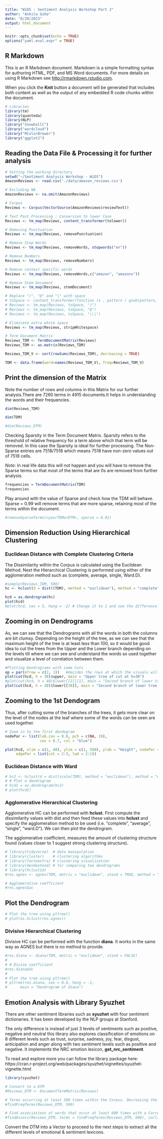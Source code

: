 ---
title: "WiDS : Sentiment Analysis Workshop Part 2"
author: "Ankita Guha"
date: "8/20/2023"
output: html_document
---

```{r setup, include=FALSE}
knitr::opts_chunk$set(echo = TRUE)
options("yaml.eval.expr" = TRUE)
```

## R Markdown

This is an R Markdown document. Markdown is a simple formatting syntax for authoring HTML, PDF, and MS Word documents. For more details on using R Markdown see <http://rmarkdown.rstudio.com>.

When you click the **Knit** button a document will be generated that includes both content as well as the output of any embedded R code chunks within the document. 


```{r}
# Libraries 
library(tm)
library(quanteda)
library(NLP)
library("SnowballC")
library("wordcloud")
library("RColorBrewer")
library("ggplot2")
```


## Reading the Data File & Processing it for further analysis
```{r}
# Setting the working directory
setwd("~/Sentiment Analysis Workshop - WiDS")
AmazonReviews <- read.csv('./data/amazon_reviews.csv')

# Excluding NA
AmazonReviews <- na.omit(AmazonReviews)

# Corpus
Reviews <- Corpus(VectorSource(AmazonReviews$reviewText))

# Text Post Processing : Conversion to lower Case
Reviews <- tm_map(Reviews, content_transformer(tolower))

# Removing Punctuation
Reviews <- tm_map(Reviews, removePunctuation)

# Remove Stop Words
Reviews <- tm_map(Reviews, removeWords, stopwords("en"))

# Remove Numbers
Reviews <- tm_map(Reviews, removeNumbers)

# Remove context specific words
Reviews <- tm_map(Reviews, removeWords,c("amazon", "amazons"))

# Remove Stem Document
Reviews <- tm_map(Reviews, stemDocument)

# Replace "/", "@" and "|" with space
# toSpace <- content_transformer(function (x , pattern ) gsub(pattern, " ", x))
# Reviews <- tm_map(Reviews, toSpace, "/")
# Reviews <- tm_map(Reviews, toSpace, "@")
# Reviews <- tm_map(Reviews, toSpace, "\\|")

# Eliminate extra white space
Reviews <- tm_map(Reviews, stripWhitespace)

# Term Document Matrix
Reviews_TDM <- TermDocumentMatrix(Reviews)
Reviews_TDM <- as.matrix(Reviews_TDM)

Reviews_TDM_V <- sort(rowSums(Reviews_TDM), decreasing = TRUE)

TDM <- data.frame(word=names(Reviews_TDM_V), freq=Reviews_TDM_V)
```

## Print the dimension of the Matrix
Note the number of rows and columns in this Matrix for our further analysis.There are 7260 terms in 4915 documents.It helps in understanding the words and their frequencies. 

```{r}
dim(Reviews_TDM)

dim(TDM)

#dim(Reviews_DTM)
```

Checking Sparsity in the Term Document Matrix. Sparsity refers to the threshold of relative frequency for a term above which that term will be removed. In this case the Sparsity is ideal for further processing. The Non-Sparse entries are 7518/7518 which means 7518 have non-zero values out of 7518 cells. 

*Note*: In real life data this will not happen and you will have to remove the Sparse terms so that most of the terms that are 0s are removed from further analysis.
```{r}
frequencies = TermDocumentMatrix(TDM)
frequencies
```


Play around with the value of Sparse and check how the TDM will behave. Sparse = 0.99 will remove terms that are more sparse, retaining most of the terms within the document.

```{r}
#removeSparseTerms(<yourTDMorDTM>, sparse = 0.01)
```


## Dimension Reduction Using Hierarchical Clustering

### Euclidean Distance with Complete Clustering Criteria
The Dissimilarity within the Corpus is calculated using the Euclidean Method. Next the Hierarchical Clustering is performed using either of the agglomeration method such as (complete, average, single, Ward.D). 
```{r}
#sample(Reviews_TDM, 500)
hc <- hclust(d = dist((TDM), method = "euclidean"), method = "complete")

hcd = as.dendrogram(hc)
plot(hcd)
#plot(hcd, cex = 5, hang = -2) # Change it to 1 and see the difference in the cut on the tree
```



## Zooming in on Dendrograms
As, we can see that the Dendrograms with all the words in both the columns are bit clumsy. Depending on the height of the tree, as we can see that the maximum height of the tree is at least less than 100, so it would be good idea to cut the trees from the Upper and the Lower branch depending on the levels till where we can see and understand the words so used together and visualize a level of correlation between them.

```{r}
#Plotting Dendrograms with some Cuts
op = par(mfrow = c(2, 1))   #decides the rows at which the visuals will be shown
plot(cut(hcd, h = 30)$upper, main = "Upper tree of cut at h=30")
#plot(cut(hcd, h = 40)$lower[[2]][1], main = "Second branch of lower tree with cut at h=30")
plot(cut(hcd, h = 30)$lower[[30]], main = "Second branch of lower tree with cut at h=30")
```


## Zooming to the 1st Dendogram

Thus, after cutting some of the branches of the trees, it gets more clear on the level of the nodes at the leaf where some of the words can be seen are used together.

```{r}
# Zoom in to the first dendogram
nodePar <- list(lab.cex = 0.6, pch = c(NA, 19), 
                cex = 0.7, col = "blue")

plot(hcd, xlim = c(1, 40), ylim = c(1, 500), ylab = "Height", nodePar = nodePar, 
     edgePar = list(col = 2:3, lwd = 2:1))
```

### Euclidean Distance with Ward

```{r}
# hc2 <- hclust(d = dist(scale(TDM), method = "euclidean"), method = "ward.D") #Replace method with "single", "average", "ward.D", "ward.D2", "mcquitty", "median", "centroid" to see the change in the Dendrogarm appearence along with change in the heights of the tree
# # Plot a dendrogram
# hcd1 = as.dendrogram(hc2)
# plot(hcd1)
```

### Agglomerative Hierarchical Clustering
Agglomerative HC can be performed with **hclust**. First compute the dissimilarity values with dist and then feed these values into **hclust** and specify the agglomeration method to be used (i.e. “complete”, “average”, “single”, “ward.D”). We can then plot the dendrogram. 

The agglomerative coefficient, measures the amount of clustering structure found (values closer to 1 suggest strong clustering structure).
```{r}
# library(tidyverse)  # data manipulation
# library(cluster)    # clustering algorithms
# library(factoextra) # clustering visualization
# library(dendextend) # for comparing two dendrograms
# library(hclust1d)
#res.agnes <- agnes(TDM, metric = "euclidean", stand = TRUE, method = "complete")

# Agglomerative coefficient
#res.agnes$ac
```

## Plot the Dendrogram
```{r}
# Plot the tree using pltree()
# plot(as.hclust(res.agnes))
```

### Divisive Hierarchical Clustering
Divisive HC can be performed with the function **diana**. It works in the same way as AGNES but there is no method to provide. 
```{r}
#res.diana <- diana(TDM, metric = "euclidean", stand = FALSE)
# 
# # Divise coefficient
#res.diana$dc
# 
# Plot the tree using pltree()
# pltree(res.diana, cex = 0.6, hang = -1,
#      main = "Dendrogram of diana")
```


## Emotion Analysis with Library Syuzhet
There are other sentiment libraries such as **syuzhet** with four sentiment dictionaries. It has been developed by the NLP groups at Stanford. 

The only difference is instead of just 3 levels of sentiments such as positive, negative and neutral this library also explores classification of emotions on 8 different levels such as trust, surprise, sadness, joy, fear, disgust, anticipation and anger along with two sentiment levels such as positive and negative. It implements the NRC emotion lexicon, **get_nrc_sentiment**. 

To read and explore more you can follow the library package here:
https://cran.r-project.org/web/packages/syuzhet/vignettes/syuzhet-vignette.html

```{r}
library(syuzhet)

# Convert to a DTM
#Reviews_DTM <- DocumentTermMatrix(Reviews)

# Terms occurring at least 500 times within the Corpus. Decreasing the number of iteration will increase the number of words within the whole corpus and vice versa
#findFreqTerms(Reviews_DTM, 500)

# Find associations of words that occur at least 600 times with a Correlation of equal to or greater than 0.25
#findAssocs(Reviews_DTM, terms = findFreqTerms(Reviews_DTM, 600), corlimit = 0.25)
```

Convert the DTM into a Vector to proceed to the next steps to extract all the different levels of emotional & sentiment lexicons. 

